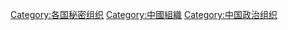 [[Category:各国秘密组织|Category:各国秘密组织]]
[[Category:中國組織|Category:中國組織]]
[[Category:中国政治组织|Category:中国政治组织]]